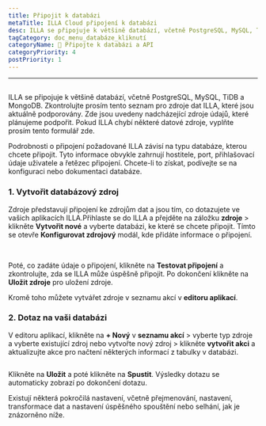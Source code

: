 ```yaml
---
title: Připojit k databázi
metaTitle: ILLA Cloud připojení k databázi
desc: ILLA se připojuje k většině databází, včetně PostgreSQL, MySQL, TiDB a MongoDB
tagCategory: doc_menu_databáze_kliknutí
categoryName: 📲 Připojte k databázi a API
categoryPriority: 4
postPriority: 1
---
```


* * *

## <h2 hidden>Připojit k databázi</h2>

ILLA se připojuje k většině databází, včetně PostgreSQL, MySQL, TiDB a MongoDB. Zkontrolujte prosím tento seznam pro zdroje dat ILLA, které jsou aktuálně podporovány. Zde jsou uvedeny nadcházející zdroje údajů, které plánujeme podpořit. Pokud ILLA chybí některé datové zdroje, vyplňte prosím tento formulář zde.

Podrobnosti o připojení požadované ILLA závisí na typu databáze, kterou chcete připojit. Tyto informace obvykle zahrnují hostitele, port, přihlašovací údaje uživatele a řetězec připojení. Chcete-li to získat, podívejte se na konfiguraci nebo dokumentaci databáze.

### 1.  Vytvořit databázový zdroj

Zdroje představují připojení ke zdrojům dat a jsou tím, co dotazujete ve vašich aplikacích ILLA.Přihlaste se do ILLA a přejděte na záložku **zdroje** > klikněte **Vytvořit nové** a vyberte databázi, ke které se chcete připojit. Tímto se otevře **Konfigurovat zdrojový** modál, kde přidáte informace o připojení.

<img
  src='https://cdn.illacloud.com/official-website/img/docs/connect/connect-database/resources.png'
  alt=""
/>
<img
  src='https://cdn.illacloud.com/official-website/img/docs/connect/connect-database/config.png'
  alt=""
/>

Poté, co zadáte údaje o připojení, klikněte na **Testovat připojení** a zkontrolujte, zda se ILLA může úspěšně připojit. Po dokončení klikněte na **Uložit zdroje** pro uložení zdroje.

Kromě toho můžete vytvářet zdroje v seznamu akcí v **editoru aplikací**.

### 2.  Dotaz na vaši databázi

V editoru aplikací, klikněte na **+ Nový** v **seznamu akcí** > vyberte typ zdroje a vyberte existující zdroj nebo vytvořte nový zdroj > klikněte **vytvořit akci** a aktualizujte akce pro načtení některých informací z tabulky v databázi.

<img
  src='https://cdn.illacloud.com/official-website/img/docs/connect/connect-database/action.png'
  alt=""
/>

Klikněte na **Uložit** a poté klikněte na **Spustit**. Výsledky dotazu se automaticky zobrazí po dokončení dotazu.

Existují některá pokročilá nastavení, včetně přejmenování, nastavení, transformace dat a nastavení úspěšného spouštění nebo selhání, jak je znázorněno níže.

<img
  src='https://cdn.illacloud.com/official-website/img/docs/connect/connect-database/run.png'
  alt=""
/>
